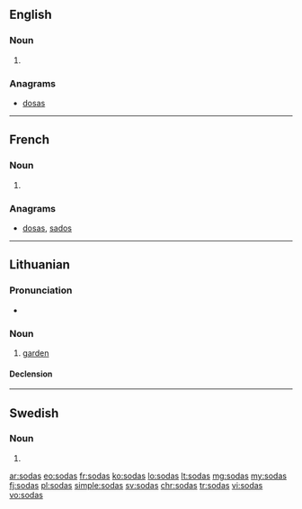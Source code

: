 ==English==

===Noun===
{{head|en|plural}}

# {{plural of|soda|lang=en}}

===Anagrams===
* [[dosas#English|dosas]]

----

==French==

===Noun===
{{head|fr|plural}} {{g|p}}

# {{plural of|soda|lang=fr}}

===Anagrams===
* [[dosas#French|dosas]], [[sados#French|sados]]

----

==Lithuanian==

===Pronunciation===
* {{IPA|[ˈsoːdɐs]|lang=lt}}

===Noun===
{{lt-noun|m|sodai|2|sg=sõdas|pl=sõdai}}

# [[garden]]

====Declension====
{{lt-noun-m-as-2|sod|sõd}}

----

==Swedish==

===Noun===
{{head|sv|noun form}}

# {{sv-noun-form-indef-gen|soda}}

[[ar:sodas]]
[[eo:sodas]]
[[fr:sodas]]
[[ko:sodas]]
[[lo:sodas]]
[[lt:sodas]]
[[mg:sodas]]
[[my:sodas]]
[[fj:sodas]]
[[pl:sodas]]
[[simple:sodas]]
[[sv:sodas]]
[[chr:sodas]]
[[tr:sodas]]
[[vi:sodas]]
[[vo:sodas]]